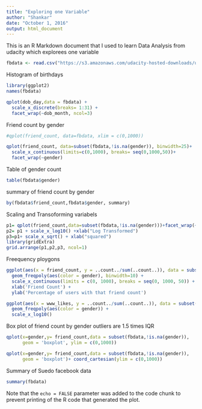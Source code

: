 ```yaml
---
title: "Exploring one Variable"
author: "Shankar"
date: "October 1, 2016"
output: html_document
---
```


This is an R Markdown document that I used to learn Data Analysis from udacity which explorees one variable


```r
fbdata <- read.csv("https://s3.amazonaws.com/udacity-hosted-downloads/ud651/pseudo_facebook.tsv", sep = '\t')

```

Histogram of birthdays
```r
library(ggplot2)
names(fbdata)

qplot(dob_day,data = fbdata) +
  scale_x_discrete(breaks= 1:31) +
  facet_wrap(~dob_month, ncol=3)
```


Friend count by gender
```r
#qplot(friend_count, data=fbdata, xlim = c(0,1000))

qplot(friend_count, data=subset(fbdata,!is.na(gender)), binwidth=25)+
  scale_x_continuous(limits=c(0,1000), breaks= seq(0,1000,50))+
  facet_wrap(~gender)
```
Table of gender count

```r
table(fbdata$gender)
```
summary of friend count by gender
```r
by(fbdata$friend_count,fbdata$gender, summary)

```

Scaling and Transoforming variabels
```r
p1= qplot(friend_count,data=subset(fbdata,!is.na(gender)))+facet_wrap(~gender)
p2= p1 + scale_x_log10() +xlab("Log Transformed")
p3=p1+ scale_x_sqrt() + xlab("squared")
library(gridExtra)
grid.arrange(p1,p2,p3, ncol=1)
```
Freequency ploygons

```r
ggplot(aes(x = friend_count, y = ..count../sum(..count..)), data = subset(fbdata, !is.na(gender))) + 
  geom_freqpoly(aes(color = gender), binwidth=10) + 
  scale_x_continuous(limits = c(0, 1000), breaks = seq(0, 1000, 50)) + 
  xlab('Friend Count') + 
  ylab('Percentage of users with that friend count')

```


```r
ggplot(aes(x = www_likes, y = ..count../sum(..count..)), data = subset(fbdata, !is.na(gender))) + 
  geom_freqpoly(aes(color = gender)) + 
  scale_x_log10()


```

Box plot of friend count by gender
outliers are 1.5 times IQR
```r
qplot(x=gender,y= friend_count,data = subset(fbdata,!is.na(gender)),
      geom = 'boxplot', ylim = c(0,1000))

qplot(x=gender,y= friend_count,data = subset(fbdata,!is.na(gender)),
      geom = 'boxplot')+ coord_cartesian(ylim = c(0,1000))
```


Summary of Suedo facebook data

```r
summary(fbdata)
```

Note that the `echo = FALSE` parameter was added to the code chunk to prevent printing of the R code that generated the plot.

